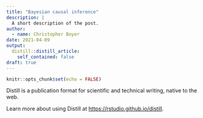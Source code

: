 ```yaml
---
title: "Bayesian causal inference"
description: |
  A short description of the post.
author:
  - name: Christopher Boyer
date: 2021-04-09
output:
  distill::distill_article:
    self_contained: false
draft: true
---
```



```r
knitr::opts_chunk$set(echo = FALSE)
```

Distill is a publication format for scientific and technical writing, native to the web.

Learn more about using Distill at <https://rstudio.github.io/distill>.


